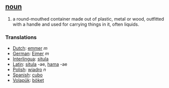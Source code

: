 == [[noun]] ==
#a round-mouthed container made out of plastic, metal or wood, outfitted with a handle and used for carrying things in it, often liquids. 

=== Translations ===
*[[Dutch]]: [[emmer]] ''m''
*[[German]]: [[Eimer]] ''m''
*[[Interlingua]]: [[situla]]
*[[Latin]]: [[situla]] -ae, [[hama]] -ae
*[[Polish]]: [[wiadro]] ''n''
*[[Spanish]]: [[cubo]]
*[[Volapük]]: [[böket]]